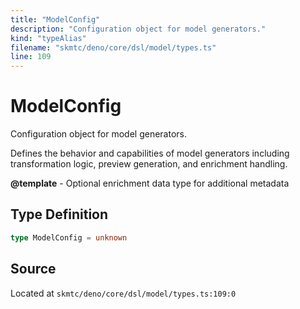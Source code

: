 ```yaml
---
title: "ModelConfig"
description: "Configuration object for model generators."
kind: "typeAlias"
filename: "skmtc/deno/core/dsl/model/types.ts"
line: 109
---
```


# ModelConfig

Configuration object for model generators.

Defines the behavior and capabilities of model generators including
transformation logic, preview generation, and enrichment handling.


**@template** - Optional enrichment data type for additional metadata

## Type Definition

```typescript
type ModelConfig = unknown
```

## Source

Located at `skmtc/deno/core/dsl/model/types.ts:109:0`
